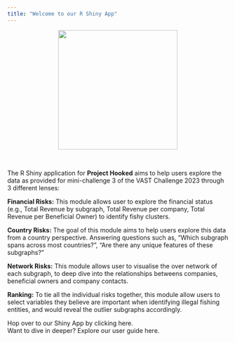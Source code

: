 ```yaml
---
title: "Welcome to our R Shiny App"
---
```


<center>![](image/Shiny-logo.png){width="272"}</center>

</br>

The R Shiny application for **Project Hooked** aims to help users explore the data as provided for mini-challenge 3 of the VAST Challenge 2023 through 3 different lenses:

**Financial Risks:** This module allows user to explore the financial status (e.g., Total Revenue by subgraph, Total Revenue per company, Total Revenue per Beneficial Owner) to identify fishy clusters.

**Country Risks:** The goal of this module aims to help users explore this data from a country perspective. Answering questions such as, "Which subgraph spans across most countries?", "Are there any unique features of these subgraphs?"

**Network Risks:** This module allows user to visualise the over network of each subgraph, to deep dive into the relationships betweens companies, beneficial owners and company contacts.

**Ranking:** To tie all the individual risks together, this module allow users to select variables they believe are important when identifying illegal fishing entities, and would reveal the outlier subgraphs accordingly.

Hop over to our Shiny App by clicking here.</br> Want to dive in deeper? Explore our user guide here.
